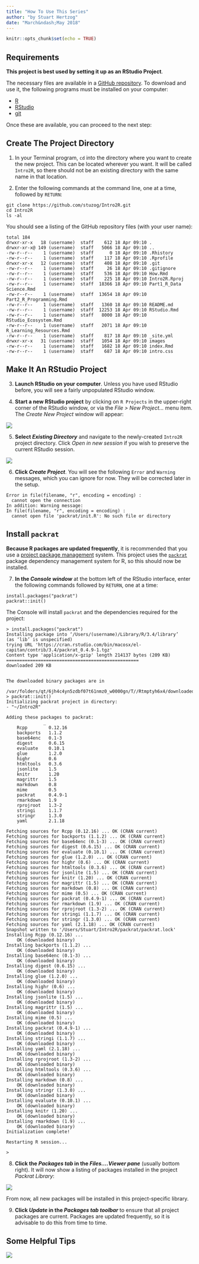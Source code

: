 ```yaml
---
title: "How To Use This Series"
author: "by Stuart Hertzog"
date: "March&ndash;May 2018"
---
```


<script>
    $(document).ready(function() {
      $items = $('div#TOC li');
      $items.each(function(idx) {
        num_ul = $(this).parentsUntil('#TOC').length;
        $(this).css({'text-indent': num_ul * 10, 'padding-left': 0});
      });

    });
</script>


```r
knitr::opts_chunk$set(echo = TRUE)
```

## Requirements

**This project is best used by setting it up as an RStudio Project**.

The necessary files are available in a [GitHub repository](https://github.com/stuzog/Intro2R.git). To download and use it, the following programs must be installed on your computer:

* [R](https://www.r-project.org/)
* [RStudio](https://www.rstudio.com/products/rstudio/download/)
* [git](https://git-scm.com/book/en/v2/Getting-Started-Installing-Git)

Once these are available, you can proceed to the next step:

## Create The Project Directory

1. In your Terminal program, `cd` into the directory where you want to create the new project. This can be located wherever you want. It will be called `Intro2R`, so there should not be an existing directory with the same name in that location.

2. Enter the following commands at the command line, one at a time, followed by `RETURN`:

```
git clone https://github.com/stuzog/Intro2R.git
cd Intro2R
ls -al
```

You should see a listing of the GitHub repository files (with your user name):

```
total 184
drwxr-xr-x   18 (username)  staff    612 18 Apr 09:10 .
drwxr-xr-x@ 149 (username)  staff   5066 18 Apr 09:10 ..
-rw-r--r--    1 (username)  staff      0 18 Apr 09:10 .Rhistory
-rw-r--r--    1 (username)  staff    117 18 Apr 09:10 .Rprofile
drwxr-xr-x   12 (username)  staff    408 18 Apr 09:10 .git
-rw-r--r--    1 (username)  staff     26 18 Apr 09:10 .gitignore
-rw-r--r--    1 (username)  staff    536 18 Apr 09:10 How.Rmd
-rw-r--r--    1 (username)  staff    225 18 Apr 09:10 Intro2R.Rproj
-rw-r--r--    1 (username)  staff  18366 18 Apr 09:10 Part1_R_Data Science.Rmd
-rw-r--r--    1 (username)  staff  13654 18 Apr 09:10 Part2_R_Programming.Rmd
-rw-r--r--    1 (username)  staff   1360 18 Apr 09:10 README.md
-rw-r--r--    1 (username)  staff  12253 18 Apr 09:10 RStudio.Rmd
-rw-r--r--    1 (username)  staff   8000 18 Apr 09:10 RStudio_Ecosystem.Rmd
-rw-r--r--    1 (username)  staff   2071 18 Apr 09:10 R_Learning_Resources.Rmd
-rw-r--r--    1 (username)  staff    817 18 Apr 09:10 _site.yml
drwxr-xr-x   31 (username)  staff   1054 18 Apr 09:10 images
-rw-r--r--    1 (username)  staff   1682 18 Apr 09:10 index.Rmd
-rw-r--r--    1 (username)  staff    687 18 Apr 09:10 intro.css
```

## Make It An RStudio Project

3. **Launch RStudio on your computer**. Unless you have used RStudio before, you will see a fairly unpopulated RStudio window.

4. **Start a new RStudio project** by clicking on `R Projects` in the upper-right corner of the RStudio window, or via the _File > New Project..._ menu item. The _Create New Project_ window will appear:

![](images/RStudio_new_project_window.png)

5. **Select _Existing Directory_** and navigate to the newly-created `Intro2R` project directory. Click _Open in new session_ if you wish to preserve the current RStudio session.

![](images/RStudio_create_from_existing_directory_window.png)

6. **Click _Create Project_**. You will see the following `Error` and `Warning` messages, which you can ignore for now. They will be corrected later in the setup.

```
Error in file(filename, "r", encoding = encoding) : 
  cannot open the connection
In addition: Warning message:
In file(filename, "r", encoding = encoding) :
  cannot open file 'packrat/init.R': No such file or directory
```

## Install `packrat`

**Because R packages are updated frequently**, it is recommended that you use a [project package management](http://r.stuzog.com/RStudio.html#project-package-management) system. This project uses the [`packrat`](https://rstudio.github.io/packrat/) package dependency management system for R, so this should now be installed.

7. **In the _Console window_** at the bottom left of the RStudio interface, enter the following commands followed by `RETURN`, one at a time:

```
install.packages("packrat")
packrat::init()
```

The Console will install `packrat` and the dependencies required for the project:

```
> install.packages("packrat")
Installing package into ‘/Users/(username)/Library/R/3.4/library’
(as ‘lib’ is unspecified)
trying URL 'https://cran.rstudio.com/bin/macosx/el-capitan/contrib/3.4/packrat_0.4.9-1.tgz'
Content type 'application/x-gzip' length 214137 bytes (209 KB)
==================================================
downloaded 209 KB


The downloaded binary packages are in
	/var/folders/qt/6jh4c4yn5zdbf07t61nmz0_w0000gn/T//Rtmptyh6x4/downloaded_packages
> packrat::init()
Initializing packrat project in directory:
- "~/Intro2R"

Adding these packages to packrat:
              _        
    Rcpp        0.12.16
    backports   1.1.2  
    base64enc   0.1-3  
    digest      0.6.15 
    evaluate    0.10.1 
    glue        1.2.0  
    highr       0.6    
    htmltools   0.3.6  
    jsonlite    1.5    
    knitr       1.20   
    magrittr    1.5    
    markdown    0.8    
    mime        0.5    
    packrat     0.4.9-1
    rmarkdown   1.9    
    rprojroot   1.3-2  
    stringi     1.1.7  
    stringr     1.3.0  
    yaml        2.1.18 

Fetching sources for Rcpp (0.12.16) ... OK (CRAN current)
Fetching sources for backports (1.1.2) ... OK (CRAN current)
Fetching sources for base64enc (0.1-3) ... OK (CRAN current)
Fetching sources for digest (0.6.15) ... OK (CRAN current)
Fetching sources for evaluate (0.10.1) ... OK (CRAN current)
Fetching sources for glue (1.2.0) ... OK (CRAN current)
Fetching sources for highr (0.6) ... OK (CRAN current)
Fetching sources for htmltools (0.3.6) ... OK (CRAN current)
Fetching sources for jsonlite (1.5) ... OK (CRAN current)
Fetching sources for knitr (1.20) ... OK (CRAN current)
Fetching sources for magrittr (1.5) ... OK (CRAN current)
Fetching sources for markdown (0.8) ... OK (CRAN current)
Fetching sources for mime (0.5) ... OK (CRAN current)
Fetching sources for packrat (0.4.9-1) ... OK (CRAN current)
Fetching sources for rmarkdown (1.9) ... OK (CRAN current)
Fetching sources for rprojroot (1.3-2) ... OK (CRAN current)
Fetching sources for stringi (1.1.7) ... OK (CRAN current)
Fetching sources for stringr (1.3.0) ... OK (CRAN current)
Fetching sources for yaml (2.1.18) ... OK (CRAN current)
Snapshot written to '/Users/Stuart/Intro2R/packrat/packrat.lock'
Installing Rcpp (0.12.16) ... 
	OK (downloaded binary)
Installing backports (1.1.2) ... 
	OK (downloaded binary)
Installing base64enc (0.1-3) ... 
	OK (downloaded binary)
Installing digest (0.6.15) ... 
	OK (downloaded binary)
Installing glue (1.2.0) ... 
	OK (downloaded binary)
Installing highr (0.6) ... 
	OK (downloaded binary)
Installing jsonlite (1.5) ... 
	OK (downloaded binary)
Installing magrittr (1.5) ... 
	OK (downloaded binary)
Installing mime (0.5) ... 
	OK (downloaded binary)
Installing packrat (0.4.9-1) ... 
	OK (downloaded binary)
Installing stringi (1.1.7) ... 
	OK (downloaded binary)
Installing yaml (2.1.18) ... 
	OK (downloaded binary)
Installing rprojroot (1.3-2) ... 
	OK (downloaded binary)
Installing htmltools (0.3.6) ... 
	OK (downloaded binary)
Installing markdown (0.8) ... 
	OK (downloaded binary)
Installing stringr (1.3.0) ... 
	OK (downloaded binary)
Installing evaluate (0.10.1) ... 
	OK (downloaded binary)
Installing knitr (1.20) ... 
	OK (downloaded binary)
Installing rmarkdown (1.9) ... 
	OK (downloaded binary)
Initialization complete!

Restarting R session...

> 
```

8. **Click the _Packages tab_ in the _Files....Viewer pane_** (usually bottom right). It will now show a listing of packages installed in the project _Packrat Library_:

![](images/RStudio_packages.png)

From now, all new packages will be installed in this project-specific library.

9. **Click _Update_ in the _Packages tab toolbar_** to ensure that all project packages are current. Packages are updated frequently, so it is advisable to do this from time to time.

## Some Helpful Tips

![](images/uc_bar450.png)

